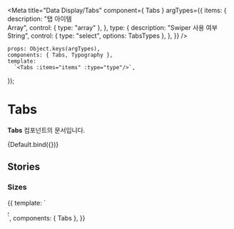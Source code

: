 
<Meta
    title="Data Display/Tabs"
    component={ Tabs }
    argTypes={{
        items: {
            description: "탭 아이템<br/>Array",
            control: { type: "array" },
        },
        type: {
            description: "Swiper 사용 여부<br/>String",
            control: {
                type: "select",
                options: TabsTypes
            },
        },
    }}
/>

    props: Object.keys(argTypes),
    components: { Tabs, Typography },
    template:
      `<Tabs :items="items" :type="type"/>`,
});

# Tabs

**Tabs** 컴포넌트의 문서입니다.

<Story name="Default" height="100px">
    {Default.bind({})}
</Story>

<ArgsTable story="Default" />

## Stories
### Sizes
<Canvas>
    <Story name="Sizes" height="100px">
        {{
            template: `
                <div>
                    <Tabs/>,
                </div>
        `,
            components: { Tabs },
        }}
    </Story>
</Canvas>
